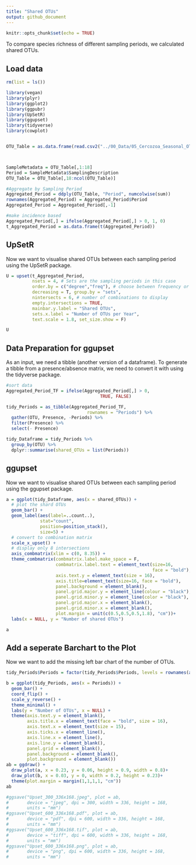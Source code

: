 ```yaml
---
title: "Shared OTUs"
output: github_document
---
```


```r
knitr::opts_chunk$set(echo = TRUE)
```
To compare species richness of different sampling periods, we calculated shared OTUs.

## Load data


```r

rm(list = ls())

library(vegan)
library(plyr)
library(ggplot2)
library(ggpubr)
library(UpSetR)
library(ggupset)
library(tidyverse)
library(cowplot)


OTU_Table = as.data.frame(read.csv2("../00_Data/05_Cercozoa_Seasonal_OTU_Table_min-freq-7633_transposed_withMetadata.csv",header = T))



SampleMetadata = OTU_Table[,1:18]
Period = SampleMetadata$SamplingDescription
OTU_Table = OTU_Table[,18:ncol(OTU_Table)]

#Aggregate by Sampling Period
Aggregated_Period = ddply(OTU_Table, "Period", numcolwise(sum))
rownames(Aggregated_Period) = Aggregated_Period$Period
Aggregated_Period = Aggregated_Period[,-1]

#make incidence based
Aggregated_Period[,] = ifelse(Aggregated_Period[,] > 0, 1, 0)
t_Aggregated_Period = as.data.frame(t(Aggregated_Period))
```
## UpSetR

Now we want to visualise shared OTUs between each sampling period using the UpSetR package.

```r

U = upset(t_Aggregated_Period, 
          nsets = 4, # Sets are the sampling periods in this case
          order.by = c("degree","freq"), # choose between frequency or degree
          decreasing = T, group.by = "sets", 
          nintersects = 6, # number of combinations to display
          empty.intersections = TRUE, 
          mainbar.y.label = "Shared OTUs", 
          sets.x.label = "Number of OTUs per Year", 
          text.scale = 1.8, set_size.show = F)

U

``` 

## Data Preparation for ggupset
As an input, we need a tibble (another version of a dataframe). To generate a tibble from a presence/absence matrix, we need to convert it with using the tidyverse package.

```r


#sort data
Aggregated_Period_TF = ifelse(Aggregated_Period[,] > 0, 
                                    TRUE, FALSE)

tidy_Periods = as_tibble(Aggregated_Period_TF, 
                               rownames = "Periods") %>% 
  gather(OTU, Presence, -Periods) %>% 
  filter(Presence) %>% 
  select(- Presence)

tidy_Dataframe = tidy_Periods %>% 
  group_by(OTU) %>% 
  dplyr::summarise(shared_OTUs = list(Periods))

```
## ggupset

Now we want to visualise shared OTUs between each sampling period using the ggupset package.

```r

a = ggplot(tidy_Dataframe, aes(x = shared_OTUs)) +
  # plot the shard OTUs
  geom_bar() +
  geom_label(aes(label=..count..), 
             stat="count", 
             position=position_stack(),
             size=5) +
  # convert to combination matrix
  scale_x_upset() +
  # display only 8 intersections
  axis_combmatrix(xlim = c(0, 8.35)) +
  theme_combmatrix(combmatrix.label.make_space = F, 
                   combmatrix.label.text = element_text(size=16, 
                                                        face = "bold"),
                   axis.text.y = element_text(size = 16), 
                   axis.title=element_text(size=16, face = "bold"), 
                   panel.background = element_blank(), 
                   panel.grid.major.y = element_line(colour = "black"), 
                   panel.grid.minor.y = element_line(color = "black"), 
                   panel.grid.major.x = element_blank(), 
                   panel.grid.minor.x = element_blank(), 
                   plot.margin = unit(c(0.5,0.5,0.5,1.8), "cm"))+ 
  labs(x = NULL, y = "Number of shared OTUs")

a

``` 

## Add a seperate Barchart to the Plot

Now we want to add the missing left bar chart of the number of OTUs.

```r

tidy_Periods$Periods = factor(tidy_Periods$Periods, levels = rownames(as.data.frame(specnumber(Aggregated_Period) %>% sort())))

b = ggplot(tidy_Periods, aes(x = Periods)) + 
  geom_bar() + 
  coord_flip() +  
  scale_y_reverse() + 
  theme_minimal() + 
  labs(y = "Number of OTUs", x = NULL) + 
  theme(axis.text.y = element_blank(),
        axis.title.x = element_text(face = "bold", size = 16), 
        axis.text.x = element_text(size = 15), 
        axis.ticks.x = element_line(),
        axis.line.x = element_line(),
        axis.line.y = element_blank(), 
        panel.grid = element_blank(),
        panel.background = element_blank(), 
        plot.background = element_blank())
ab = ggdraw() + 
  draw_plot(a, x = 0.23, y = 0.06, height = 0.9, width = 0.8)+
  draw_plot(b, x = 0.03, y = 0, width = 0.2, height = 0.23)+
  theme(plot.margin = margin(1,1,1,1, "cm")) 
ab
```

```r
#ggsave("Upset_300_336x168.jpeg", plot = ab, 
#       device = "jpeg", dpi = 300, width = 336, height = 168, 
#       units = "mm")
#ggsave("Upset_600_336x168.pdf", plot = ab, 
#       device = "pdf", dpi = 600, width = 336, height = 168, 
#       units = "mm")
#ggsave("Upset_600_336x168.tif", plot = ab, 
#       device = "tiff", dpi = 600, width = 336, height = 168, 
#       units = "mm")
#ggsave("Upset_600_336x168.png", plot = ab, 
#       device = "png", dpi = 600, width = 336, height = 168, 
#       units = "mm")

```
